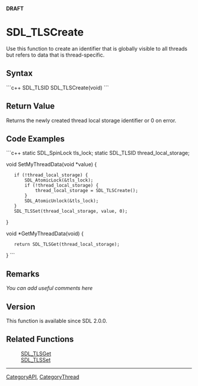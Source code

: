 <!-- pragma section-numbers off -->
<!-- pragma camelcase off -->
'''DRAFT'''


<!-- #*^*^*^*^*See http://wiki.libsdl.org/moin.cgi/SGFunctions for details on editing this page*^*^*^*^* -->


= SDL_TLSCreate =
Use this function to create an identifier that is globally visible to all threads but refers to data that is thread-specific.




== Syntax ==
```c++
SDL_TLSID SDL_TLSCreate(void)
```


== Return Value ==
Returns the newly created thread local storage identifier or 0 on error.


== Code Examples ==
```c++
static SDL_SpinLock tls_lock;
static SDL_TLSID thread_local_storage;

void SetMyThreadData(void *value)
{
    if (!thread_local_storage) {
        SDL_AtomicLock(&tls_lock);
        if (!thread_local_storage) {
            thread_local_storage = SDL_TLSCreate();
        }
        SDL_AtomicUnlock(&tls_lock);
    }
    SDL_TLSSet(thread_local_storage, value, 0);
}

void *GetMyThreadData(void)
{
    return SDL_TLSGet(thread_local_storage);
}
```


== Remarks ==
''You can add useful comments here''

<!-- #Leave this section as-is unless you have a remark to put in.  In that case, replace ''You can add useful comments here'' with your remark(s) following the Style Guide instructions.  Leave the rest of the markup alone and delete this comment. -->

== Version ==
This function is available since SDL 2.0.0.

== Related Functions ==
:[[SDL_TLSGet]]
:[[SDL_TLSSet]]

----
[[CategoryAPI]], [[CategoryThread]]
<!-- #See the Style Guide for instructions on editing the footer. -->
